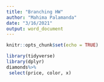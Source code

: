 ```yaml
---
title: "Branching HW"
author: "Mahima Palamanda"
date: "3/16/2021"
output: word_document
---
```


```r
knitr::opts_chunk$set(echo = TRUE)
```

```r
library(tidyverse)
library(dplyr)
diamonds%>%
 select(price, color, x)
```

